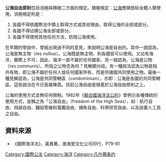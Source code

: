 {{primarysources|time=2010-09-23T03:05:46+00:00}}
{{expand|time=2010-04-18T03:03:17+00:00}}

'''公海自由原則'''包括消極與積極二方面的規定。積極規定：[[公海|公海]]應開放給全體人類使用。消極規定則是：
#各國不得依國際法中領土取得方式或其他理由，取得公海的全部或部分。
#各國不得佔領公海全部或部分。
#各國不得使用其他任何方法，防阻公海使用。

在早期的學說中，曾經出現過不同的意見，來說明公海是自由的。其中一說認為，公海是無主物（res nullius）。公海既是無主物，則各國皆可以使用。又佔有海洋，實際上不可，因此，海洋一直不屬於任何國家。另一說認為，公海是公物（res communis）。所指之公物念為何？見解頗分歧。有一種說法認為公物是指共有物，即公海不屬於任何人或任何國家所有，而是供諸國共同使用之物。最後一種見解認為，公海是共同管轄區（condominium），亦即：公海是各國的共同管轄區。這些說法在今日皆屬陳腐。目前公海自由是植基於公海自由原則之上。

公海的使用方式並無任何限制。1982年《[[聯合國海洋法公約|聯合國海洋法公約]]》曾例示各種傳統的使用方式，並稱之為「公海自由」（freedom of the High Seas），如：航行自由、飛越自由、鋪設管線和電纜自由、捕魚自由、科學研究自由、以及設置人工島之自由。

==資料來源==
*《國際海洋法》，黃異著，渤海堂文化公司印行，P79-81

[[Category:國際公法|Category:國際公法]]
[[Category:海洋|Category:海洋]]
[[Category:凡尔赛条约|Category:凡尔赛条约]]